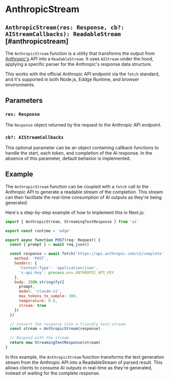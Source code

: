 # AnthropicStream

## `AnthropicStream(res: Response, cb?: AIStreamCallbacks): ReadableStream` [#anthropicstream]

The `AnthropicStream` function is a utility that transforms the output from [Anthropic's](https://www.anthropic.com) API into a `ReadableStream`. It uses `AIStream` under the hood, applying a specific parser for the Anthropic's response data structure.

This works with the official Anthropic API endpoint via the `fetch` standard, and it's supported in both Node.js, Eddge Runtime, and browser environments.

## Parameters

### `res: Response`

The `Response` object returned by the request to the Anthropic API endpoint.

### `cb?: AIStreamCallbacks`

This optional parameter can be an object containing callback functions to handle the start, each token, and completion of the AI response. In the absence of this parameter, default behavior is implemented.

## Example

The `AnthropicStream` function can be coupled with a `fetch` call to the Anthropic API to generate a readable stream of the completion. This stream can then facilitate the real-time consumption of AI outputs as they're being generated.

Here's a step-by-step example of how to implement this in Next.js:

```js filename="app/api/completion/route.ts"
import { AnthropicStream, StreamingTextResponse } from 'ai'

export const runtime = 'edge'

export async function POST(req: Request) {
  const { prompt } = await req.json()

  const response = await fetch('https://api.anthropic.com/v1/complete', {
    method: 'POST',
    headers: {
      'Content-Type': 'application/json',
      'x-api-key': process.env.ANTHROPIC_API_KEY
    },
    body: JSON.stringify({
      prompt,
      model: 'claude-v1',
      max_tokens_to_sample: 300,
      temperature: 0.9,
      stream: true
    })
  })

  // Convert the response into a friendly text-stream
  const stream = AnthropicStream(response)

  // Respond with the stream
  return new StreamingTextResponse(stream)
}
```

In this example, the `AnthropicStream` function transforms the text generation stream from the Anthropic API into a ReadableStream of parsed result. This allows clients to consume AI outputs in real-time as they're generated, instead of waiting for the complete response.
